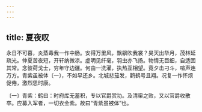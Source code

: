 ```yaml
---
---
---
```

title: 夏夜叹
---




永日不可暮，炎蒸毒我一作中肠。安得万里风，飘飖吹我裳？昊天出华月，茂林延疏光。仲夏苦夜短，开轩纳微凉。虚明见纤毫，羽虫亦飞扬。物情无巨细，自适固其常。念彼荷戈士，穷年守边疆。何由一洗濯，执热互相望。竟夕击刁斗，喧声连万方。青紫虽被体〔一〕，不如早还乡。北城悲笳发，鹳鹤号且翔。况复一作怀烦促倦，激烈思时康。

〔一〕青紫：鹤曰：时府库无蓄积，专以官爵赏功。及清渠之败，又以官爵收散卒。应募入军者，一切衣金紫。故曰“青紫虽被体”也。